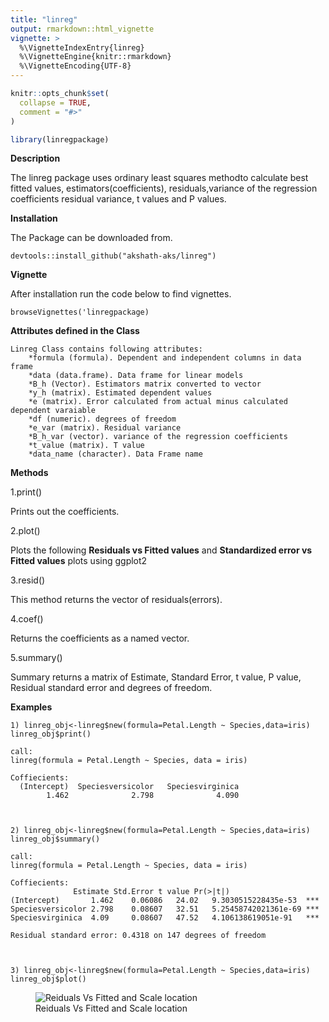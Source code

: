 ```yaml
---
title: "linreg"
output: rmarkdown::html_vignette
vignette: >
  %\VignetteIndexEntry{linreg}
  %\VignetteEngine{knitr::rmarkdown}
  %\VignetteEncoding{UTF-8}
---
```


```r
knitr::opts_chunk$set(
  collapse = TRUE,
  comment = "#>"
)
```

```r
library(linregpackage)
```

**Description**  


The linreg package uses ordinary least squares methodto calculate best fitted values, estimators(coefficients), residuals,variance of the regression coefficients residual variance, t values and P values.
  
  
**Installation** 


The Package can be downloaded from.
    
    
    devtools::install_github("akshath-aks/linreg")
    
    
**Vignette**  


After installation run the code below to find vignettes.
    
    
    browseVignettes('linregpackage)
    
    
**Attributes defined in the Class **

    Linreg Class contains following attributes:
        *formula (formula). Dependent and independent columns in data frame
        *data (data.frame). Data frame for linear models
        *B_h (Vector). Estimators matrix converted to vector
        *y_h (matrix). Estimated dependent values
        *e (matrix). Error calculated from actual minus calculated dependent varaiable
        *df (numeric). degrees of freedom
        *e_var (matrix). Residual variance
        *B_h_var (vector). variance of the regression coefficients
        *t_value (matrix). T value
        *data_name (character). Data Frame name


**Methods**


1.print()  

  Prints out the coefficients.


2.plot()  

  Plots the following **Residuals vs Fitted values** and **Standardized error vs Fitted values** plots using ggplot2


3.resid()  

  This method returns the vector of residuals(errors).


4.coef()  

  Returns the coefficients as a named vector.


5.summary()  

  Summary returns a matrix of Estimate, Standard Error, t value, P value, Residual standard error and degrees of freedom.




**Examples**   

    
    1) linreg_obj<-linreg$new(formula=Petal.Length ~ Species,data=iris)
    linreg_obj$print()
  
    call:
    linreg(formula = Petal.Length ~ Species, data = iris)

    Coffiecients:
      (Intercept)  Speciesversicolor   Speciesvirginica  
            1.462              2.798              4.090 
            
    
    
    2) linreg_obj<-linreg$new(formula=Petal.Length ~ Species,data=iris)
    linreg_obj$summary()
    
    call:
    linreg(formula = Petal.Length ~ Species, data = iris)

    Coffiecients:
                  Estimate Std.Error t value Pr(>|t|)                
    (Intercept)       1.462    0.06086   24.02   9.3030515228435e-53  ***
    Speciesversicolor 2.798    0.08607   32.51   5.25458742021361e-69 ***
    Speciesvirginica  4.09     0.08607   47.52   4.106138619051e-91   ***

    Residual standard error: 0.4318 on 147 degrees of freedom
    
    
    
    3) linreg_obj<-linreg$new(formula=Petal.Length ~ Species,data=iris)
    linreg_obj$plot()
    
![Reiduals Vs Fitted and Scale location](https://raw.githubusercontent.com/akshath-aks/linreg/main/vignettes/plots.png)
    



